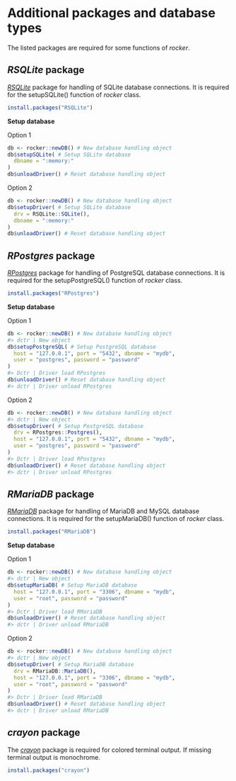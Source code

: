 # Additional packages and database types

The listed packages are required for some functions of *rocker*.

## *RSQLite* package

[*RSQLite*](https://github.com/r-dbi/RSQLite) package for handling of SQLite database connections.
It is required for the setupSQLite() function of *rocker* class.

```r
install.packages("RSQLite")
```

__Setup database__

Option 1

```r
db <- rocker::newDB() # New database handling object
db$setupSQLite( # Setup SQLite database
  dbname = ":memory:"
)
db$unloadDriver() # Reset database handling object
```

Option 2

```r
db <- rocker::newDB() # New database handling object
db$setupDriver( # Setup SQLite database
  drv = RSQLite::SQLite(),
  dbname = ":memory:"
)
db$unloadDriver() # Reset database handling object
```

## *RPostgres* package

[*RPostgres*](https://github.com/r-dbi/RPostgres) package for handling of PostgreSQL database connections.
It is required for the setupPostgreSQL() function of *rocker* class.

```r
install.packages("RPostgres")
```

__Setup database__

Option 1

```r
db <- rocker::newDB() # New database handling object
#> dctr | New object
db$setupPostgreSQL( # Setup PostgreSQL database
  host = "127.0.0.1", port = "5432", dbname = "mydb",
  user = "postgres", password = "password"
)
#> Dctr | Driver load RPostgres
db$unloadDriver() # Reset database handling object
#> dctr | Driver unload RPostgres
```

Option 2

```r
db <- rocker::newDB() # New database handling object
#> dctr | New object
db$setupDriver( # Setup PostgreSQL database
  drv = RPostgres::Postgres(),
  host = "127.0.0.1", port = "5432", dbname = "mydb",
  user = "postgres", password = "password"
)
#> Dctr | Driver load RPostgres
db$unloadDriver() # Reset database handling object
#> dctr | Driver unload RPostgres
```

## *RMariaDB* package

[*RMariaDB*](https://github.com/r-dbi/RMariaDB) package for handling of MariaDB and MySQL database connections.
It is required for the setupMariaDB() function of *rocker* class.

```r
install.packages("RMariaDB")
```

__Setup database__

Option 1

```r
db <- rocker::newDB() # New database handling object
#> dctr | New object
db$setupMariaDB( # Setup MariaDB database
  host = "127.0.0.1", port = "3306", dbname = "mydb",
  user = "root", password = "password"
)
#> Dctr | Driver load RMariaDB
db$unloadDriver() # Reset database handling object
#> dctr | Driver unload RMariaDB
```

Option 2

```r
db <- rocker::newDB() # New database handling object
#> dctr | New object
db$setupDriver( # Setup MariaDB database
  drv = RMariaDB::MariaDB(),
  host = "127.0.0.1", port = "3306", dbname = "mydb",
  user = "root", password = "password"
)
#> Dctr | Driver load RMariaDB
db$unloadDriver() # Reset database handling object
#> dctr | Driver unload RMariaDB
```

## *crayon* package

The [*crayon*](https://github.com/r-lib/crayon) package is required for colored terminal output.
If missing terminal output is monochrome.

```r
install.packages("crayon")
```

